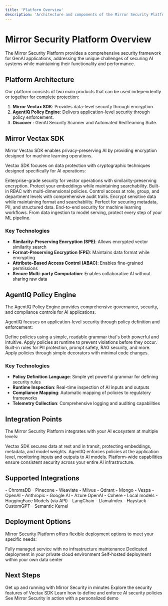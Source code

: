 ```yaml
---
title: 'Platform Overview'
description: 'Architecture and components of the Mirror Security Platform'
---
```


# Mirror Security Platform Overview

The Mirror Security Platform provides a comprehensive security framework for GenAI applications, addressing the unique challenges of securing AI systems while maintaining their functionality and performance.

## Platform Architecture


Our platform consists of two main products that can be used independently or together for complete protection:

1. **Mirror Vectax SDK**: Provides data-level security through  encryption.
2. **AgentIQ Policy Engine**: Delivers application-level security through policy enforcement.
3. **Discover** : GenAI Security Scanner and Automated RedTeaming Suite. 

## Mirror Vectax SDK

<Info>
  Mirror Vectax SDK enables privacy-preserving AI by providing  encryption designed for machine learning operations.
</Info>

Vectax SDK focuses on data protection with  cryptographic techniques designed specifically for AI operations:

<CardGroup cols={2}>
  <Card title="Secure Vector Operations">
    Enterprise-grade security for vector operations with similarity-preserving encryption. Protect your embeddings while maintaining searchability.
  </Card>

  <Card title="Fine-Grained Access Control">
    Built-in RBAC with multi-dimensional policies. Control access at role, group, and department levels with comprehensive audit trails.
  </Card>

  <Card title="Format-Preserving Encryption">
    Encrypt sensitive data while maintaining format and searchability. Perfect for securing metadata, PII, and structured data.
  </Card>

  <Card title="Secure Agents Pipeline">
    End-to-end security for machine learning workflows. From data ingestion to model serving, protect every step of your ML pipeline.
  </Card>
</CardGroup>

### Key Technologies

- **Similarity-Preserving Encryption (SPE)**: Allows encrypted vector similarity search
- **Format-Preserving Encryption (FPE)**: Maintains data format while encrypting
- **Attribute-Based Access Control (ABAC)**: Enables fine-grained permissions
- **Secure Multi-party Computation**: Enables collaborative AI without sharing raw data

## AgentIQ Policy Engine

<Info>
  The AgentIQ Policy Engine provides comprehensive governance, security, and compliance controls for AI applications.
</Info>

AgentIQ focuses on application-level security through policy definition and enforcement:

<CardGroup cols={2}>
  <Card title="Declarative Policy Grammar">
    Define policies using a simple, readable grammar that's both powerful and intuitive.
  </Card>

  <Card title="Real-time Enforcement">
    Apply policies at runtime to prevent violations before they occur.
  </Card>

  <Card title="Comprehensive Protection">
    Built-in rules for PII protection, prompt safety, RAG security, and more.
  </Card>

  <Card title="Seamless Integration">
    Apply policies through simple decorators with minimal code changes.
  </Card>
</CardGroup>

### Key Technologies

- **Policy Definition Language**: Simple yet powerful grammar for defining security rules
- **Runtime Inspection**: Real-time inspection of AI inputs and outputs
- **Compliance Mapping**: Automatic mapping of policies to regulatory frameworks
- **Telemetry Collection**: Comprehensive logging and auditing capabilities

## Integration Points

The Mirror Security Platform integrates with your AI ecosystem at multiple levels:

<Steps>
  <Step title="Data Layer">
    Vectax SDK secures data at rest and in transit, protecting embeddings, metadata, and model weights.
  </Step>
  <Step title="Application Layer">
    AgentIQ enforces policies at the application level, monitoring inputs and outputs to AI models.
  </Step>
  <Step title="Infrastructure Layer">
    Platform-wide capabilities ensure consistent security across your entire AI infrastructure.
  </Step>
</Steps>

## Supported Integrations

<Tabs>
  <Tab title="Vector Databases">
    - ChromaDB
    - Pinecone
    - Weaviate
    - Milvus
    - Qdrant
    - Mongo 
    - Vespa 
  </Tab>
  
  <Tab title="LLM Providers">
    - OpenAI
    - Anthropic
    - Google AI
    - Azure OpenAI
    - Cohere
    - Local models 
    - HuggingFace Models (via API)
  </Tab>
  
  <Tab title="Frameworks">
    - LangChain
    - LlamaIndex
    - Haystack
    - CustomGPT
    - Semantic Kernel
  </Tab>
</Tabs>

## Deployment Options

Mirror Security Platform offers flexible deployment options to meet your specific needs:

<CardGroup cols={3}>
  <Card title="Cloud SaaS" icon="cloud">
    Fully managed service with no infrastructure maintenance
  </Card>
  
  <Card title="Private Cloud" icon="lock">
    Dedicated deployment in your private cloud environment
  </Card>
  
  <Card title="On-Premises" icon="server">
    Self-hosted deployment within your own data center
  </Card>
</CardGroup>

## Next Steps

<CardGroup cols={2}>
  <Card title="Quick Start Guide" icon="bolt" href="/quick-start-guide">
    Get up and running with Mirror Security in minutes
  </Card>
  
  <Card title="Vectax SDK" icon="shield-halved" href="/vectax/overview">
    Explore the security features of Vectax SDK
  </Card>
  
  <Card title="AgentIQ Policy Engine" icon="scale-balanced" href="/policy-engine/policy-engine-overview">
    Learn how to define and enforce AI security policies
  </Card>
  
  <Card title="Request Demo" icon="presentation-screen" href="http://platform.mirrorsecurity.io">
    See Mirror Security in action with a personalized demo
  </Card>
</CardGroup>